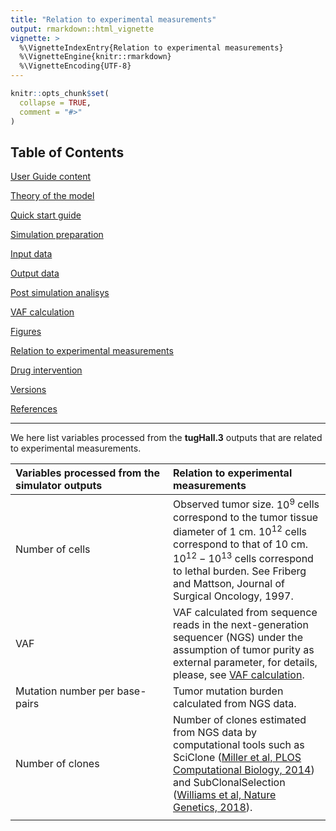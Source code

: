 ```yaml
---
title: "Relation to experimental measurements"
output: rmarkdown::html_vignette
vignette: >
  %\VignetteIndexEntry{Relation to experimental measurements}
  %\VignetteEngine{knitr::rmarkdown}
  %\VignetteEncoding{UTF-8}
---
```


```r
knitr::opts_chunk$set(
  collapse = TRUE,
  comment = "#>"
)
```


## Table of Contents

[User Guide content](A_User_Guide.html)

[Theory of the model](B_Theory.html)

[Quick start guide](C_Quick_start.html)

[Simulation preparation](D_Simulation.html)

[Input data](E_Input.html)

[Output data](F_Output.html)

[Post simulation analisys](G_Analisys.html)

[VAF calculation](H_VAF.html)

[Figures](I_Figures.html)

[Relation to experimental measurements](J_Relation.html)

[Drug intervention](K_Drug_intervention.html)

[Versions](L_Versions.html)

[References](M_References.html)


---


We here list variables processed from the **tugHall.3** outputs that are related to experimental measurements. 


|  Variables processed from the simulator outputs  | Relation to experimental measurements  |
|:---|:---|
| Number of cells | Observed tumor size. $10^9$ cells correspond to the tumor tissue diameter of 1 cm. $10^{12}$ cells correspond to that of 10 cm. $10^{12}-10^{13}$ cells correspond to lethal burden. See Friberg and Mattson, Journal of Surgical Oncology, 1997. |
| VAF | VAF calculated from sequence reads in the next-generation sequencer (NGS) under the assumption of tumor purity as external parameter, for details, please, see [VAF calculation](H_VAF.html). |
| Mutation number per base-pairs | Tumor mutation burden calculated from NGS data. |
| Number of clones | Number of clones estimated from NGS data by computational tools such as SciClone ([Miller et al, PLOS Computational Biology, 2014](https://doi.org/10.1371/journal.pcbi.1003665)) and SubClonalSelection ([Williams et al, Nature Genetics, 2018](https://doi.org/10.1038/s41588-018-0128-6)). |
| <img width=200/> | <img width=440/> |





